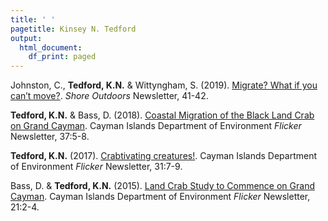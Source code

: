 ```yaml
---
title: ' '
pagetitle: Kinsey N. Tedford
output:
  html_document:
    df_print: paged
---
```


<link rel="stylesheet" href="styles.css" type="text/css">

Johnston, C., **Tedford, K.N.** & Wittyngham, S. (2019). [Migrate? What if you can't move?](https://issuu.com/easternshorefirst/docs/oct19upload). *Shore Outdoors* Newsletter, 41-42. 

**Tedford, K.N.** & Bass, D. (2018). [Coastal Migration of the Black Land Crab on Grand Cayman](files/Flicker37-1.pdf). Cayman Islands Department of Environment *Flicker* Newsletter, 37:5-8. 

**Tedford, K.N.** (2017). [Crabtivating creatures!](files/Flicker31.pdf). Cayman Islands Department of Environment *Flicker* Newsletter, 31:7-9.

Bass, D. & **Tedford, K.N.** (2015). [Land Crab Study to Commence on Grand Cayman](files/LandCrabStudy.pdf). Cayman Islands Department of Environment *Flicker* Newsletter, 21:2-4. 
